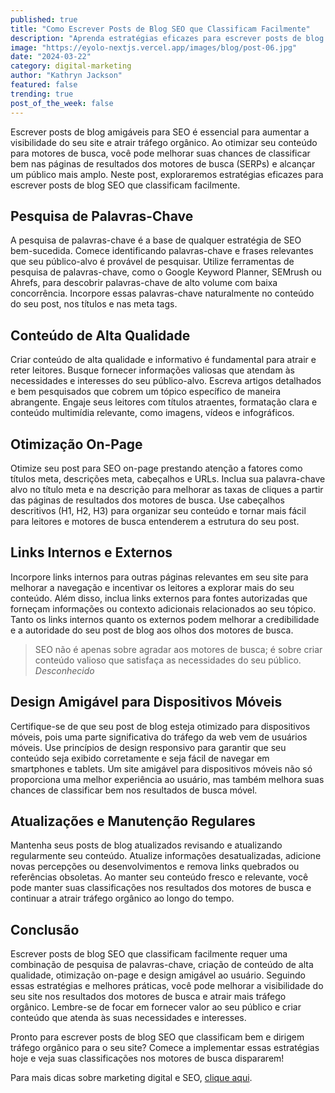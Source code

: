 ```yaml
---
published: true
title: "Como Escrever Posts de Blog SEO que Classificam Facilmente"
description: "Aprenda estratégias eficazes para escrever posts de blog SEO que classificam bem nos resultados dos motores de busca e atraem tráfego orgânico para o seu site."
image: "https://eyolo-nextjs.vercel.app/images/blog/post-06.jpg"
date: "2024-03-22"
category: digital-marketing
author: "Kathryn Jackson"
featured: false
trending: true
post_of_the_week: false
---
```


Escrever posts de blog amigáveis para SEO é essencial para aumentar a visibilidade do seu site e atrair tráfego orgânico. Ao otimizar seu conteúdo para motores de busca, você pode melhorar suas chances de classificar bem nas páginas de resultados dos motores de busca (SERPs) e alcançar um público mais amplo. Neste post, exploraremos estratégias eficazes para escrever posts de blog SEO que classificam facilmente.

## Pesquisa de Palavras-Chave

A pesquisa de palavras-chave é a base de qualquer estratégia de SEO bem-sucedida. Comece identificando palavras-chave e frases relevantes que seu público-alvo é provável de pesquisar. Utilize ferramentas de pesquisa de palavras-chave, como o Google Keyword Planner, SEMrush ou Ahrefs, para descobrir palavras-chave de alto volume com baixa concorrência. Incorpore essas palavras-chave naturalmente no conteúdo do seu post, nos títulos e nas meta tags.

## Conteúdo de Alta Qualidade

Criar conteúdo de alta qualidade e informativo é fundamental para atrair e reter leitores. Busque fornecer informações valiosas que atendam às necessidades e interesses do seu público-alvo. Escreva artigos detalhados e bem pesquisados que cobrem um tópico específico de maneira abrangente. Engaje seus leitores com títulos atraentes, formatação clara e conteúdo multimídia relevante, como imagens, vídeos e infográficos.

## Otimização On-Page

Otimize seu post para SEO on-page prestando atenção a fatores como títulos meta, descrições meta, cabeçalhos e URLs. Inclua sua palavra-chave alvo no título meta e na descrição para melhorar as taxas de cliques a partir das páginas de resultados dos motores de busca. Use cabeçalhos descritivos (H1, H2, H3) para organizar seu conteúdo e tornar mais fácil para leitores e motores de busca entenderem a estrutura do seu post.

## Links Internos e Externos

Incorpore links internos para outras páginas relevantes em seu site para melhorar a navegação e incentivar os leitores a explorar mais do seu conteúdo. Além disso, inclua links externos para fontes autorizadas que forneçam informações ou contexto adicionais relacionados ao seu tópico. Tanto os links internos quanto os externos podem melhorar a credibilidade e a autoridade do seu post de blog aos olhos dos motores de busca.

>SEO não é apenas sobre agradar aos motores de busca; é sobre criar conteúdo valioso que satisfaça as necessidades do seu público.
<cite>Desconhecido</cite>

## Design Amigável para Dispositivos Móveis

Certifique-se de que seu post de blog esteja otimizado para dispositivos móveis, pois uma parte significativa do tráfego da web vem de usuários móveis. Use princípios de design responsivo para garantir que seu conteúdo seja exibido corretamente e seja fácil de navegar em smartphones e tablets. Um site amigável para dispositivos móveis não só proporciona uma melhor experiência ao usuário, mas também melhora suas chances de classificar bem nos resultados de busca móvel.

## Atualizações e Manutenção Regulares

Mantenha seus posts de blog atualizados revisando e atualizando regularmente seu conteúdo. Atualize informações desatualizadas, adicione novas percepções ou desenvolvimentos e remova links quebrados ou referências obsoletas. Ao manter seu conteúdo fresco e relevante, você pode manter suas classificações nos resultados dos motores de busca e continuar a atrair tráfego orgânico ao longo do tempo.

## Conclusão

Escrever posts de blog SEO que classificam facilmente requer uma combinação de pesquisa de palavras-chave, criação de conteúdo de alta qualidade, otimização on-page e design amigável ao usuário. Seguindo essas estratégias e melhores práticas, você pode melhorar a visibilidade do seu site nos resultados dos motores de busca e atrair mais tráfego orgânico. Lembre-se de focar em fornecer valor ao seu público e criar conteúdo que atenda às suas necessidades e interesses.

Pronto para escrever posts de blog SEO que classificam bem e dirigem tráfego orgânico para o seu site? Comece a implementar essas estratégias hoje e veja suas classificações nos motores de busca dispararem!

Para mais dicas sobre marketing digital e SEO, [clique aqui](#!).
